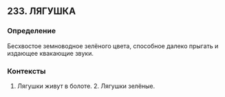 ## 233. ЛЯГУШКА
### Определение
Бесхвостое земноводное зелёного цвета, способное далеко прыгать и издающее квакающие звуки.

### Контексты
1. Лягушки живут в болоте. 2. Лягушки зелёные.

